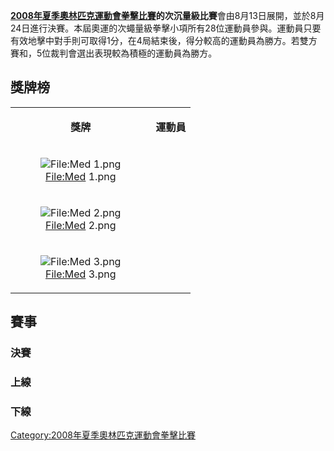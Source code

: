 {{2008年夏季奧林匹克運動會拳擊比賽}}

'''[[2008年夏季奧林匹克運動會拳擊比賽|2008年夏季奧林匹克運動會拳擊比賽]]的次沉量級比賽'''會由8月13日展開，並於8月24日進行決賽。本屆奧運的次蠅量級拳擊小項所有28位運動員參與。運動員只要有效地擊中對手則可取得1分，在4局結束後，得分較高的運動員為勝方。若雙方賽和，5位裁判會選出表現較為積極的運動員為勝方。

== 獎牌榜 ==
{| class="wikitable"
|- bgcolor="#efefef"
| align="center"| '''獎牌'''
| align="center"| '''運動員'''
|-
| bgcolor="gold" align="center"| [[File:Med_1.png|File:Med 1.png]]
|{{flagIOCathlete|[[费利克斯·迪亚斯|费利克斯·迪亚斯]]|DOM|2008年夏季}}
|-
| bgcolor="silver" align="center"| [[File:Med_2.png|File:Med 2.png]]
|{{flagIOCathlete|[[玛努·汶尊侬|玛努·汶尊侬]]|THA|2008年夏季}}
|-
| rowspan=2 bgcolor="cc9966" align="center"| [[File:Med_3.png|File:Med 3.png]]
|{{flagIOCathlete|[[根纳季·科瓦廖夫|根纳季·科瓦廖夫]]|RUS|2008年夏季}}
|-
|{{flagIOCathlete|[[亚历克西·瓦斯蒂纳|亚历克西·瓦斯蒂纳]]|FRA|2008年夏季}}
|}

== 賽事 ==
=== 決賽 ===
{{4TeamBracket 
| RD1=4強
| RD2=決賽


| RD1-team1='''{{flagIOCathlete|[[玛努·汶尊侬|玛努·汶尊侬]]|THA|2008年夏季}}'''
| RD1-score1='''10'''
| RD1-team2={{flagIOCathlete|[[根纳季·科瓦廖夫|根纳季·科瓦廖夫]]|RUS|2008年夏季}}
| RD1-score2=5

| RD1-team3='''{{flagIOCathlete|[[费利克斯·迪亚斯|费利克斯·迪亚斯]]|DOM|2008年夏季}}'''
| RD1-score3='''12'''
| RD1-team4={{flagIOCathlete|[[亚历克西·瓦斯蒂纳|亚历克西·瓦斯蒂纳]]|FRA|2008年夏季}}
| RD1-score4=10

| RD2-team1={{flagIOCathlete|[[玛努·汶尊侬|玛努·汶尊侬]]|THA|2008年夏季}}
| RD2-score1=4
| RD2-team2='''{{flagIOCathlete|[[费利克斯·迪亚斯|费利克斯·迪亚斯]]|DOM|2008年夏季}}'''
| RD2-score2='''12'''
}}

=== 上線 ===
{{16TeamBracket-Compact-NoSeeds-Byes
| RD1=32強
| RD2=16強
| RD3=8強
| RD4=4強

| team-width=185
| score-width=20

| RD1-team09={{flagIOCathlete|[[麦麦提图尔荪琼|麦麦提图尔荪琼]]|CHN|2008年夏季}}
| RD1-score09=8
| RD1-team10='''{{flagIOCathlete|[[根纳季·科瓦廖夫|根纳季·科瓦廖夫]]|RUS|2008年夏季}}
| RD1-score10='''15

| RD1-team11={{flagIOCathlete|[[米克·卡瓦略|米克·卡瓦略]]|BRA|2008年夏季}}
| RD1-score11=11
| RD1-team12='''{{flagIOCathlete|[[理查诺·科林|理查诺·科林]]|MRI|2008年夏季}}
| RD1-score12='''15

| RD1-team13='''{{flagIOCathlete|[[德里斯·穆赛义德|德里斯·穆赛义德]]|MAR|2008年夏季}}
| RD1-score13='''23'''
| RD1-team14={{flagIOCathlete|[[托德·基德|托德·基德]]|AUS|2008年夏季}}
| RD1-score14=2

| RD1-team15='''{{flagIOCathlete|[[罗尼埃尔·伊格莱西亚斯|罗尼埃尔·伊格莱西亚斯]]|CUB|2008年夏季}}
| RD1-score15='''15'''
| RD1-team16={{flagIOCathlete|[[馬哈曼·斯馬伊拉|馬哈曼·斯馬伊拉]]|CMR|2008年夏季}}
| RD1-score16=1

| RD2-team01='''{{flagIOCathlete|[[谢里克·萨皮耶夫|谢里克·萨皮耶夫]]|KAZ|2008年夏季}}'''
| RD2-score01='''22
| RD2-team02={{flagIOCathlete|[[洪尼·赫苏斯·桑切斯·米基莱纳|洪尼·赫苏斯·桑切斯·米基莱纳]]|VEN|2008年夏季}}
| RD2-score02=3

| RD2-team03='''{{flagIOCathlete|[[玛努·汶尊侬|玛努·汶尊侬]]|THA|2008年夏季}}
| RD2-score03='''8
| RD2-team04={{flagIOCathlete|[[川内将嗣|川内将嗣]]|JPN|2008年夏季}}
| RD2-score04=1

| RD2-team05='''{{flagIOCathlete|[[根纳季·科瓦廖夫|根纳季·科瓦廖夫]]|RUS|2008年夏季}}'''
| RD2-score05='''11'''
| RD2-team06={{flagIOCathlete|[[理查诺·科林|理查诺·科林]]|MRI|2008年夏季}}
| RD2-score06=2

| RD2-team07={{flagIOCathlete|[[德里斯·穆赛义德|德里斯·穆赛义德]]|MAR|2008年夏季}}
| RD2-score07=4
| RD2-team08='''{{flagIOCathlete|[[罗尼埃尔·伊格莱西亚斯|罗尼埃尔·伊格莱西亚斯]]|CUB|2008年夏季}}'''
| RD2-score08='''15'''

| RD3-team01={{flagIOCathlete|[[谢里克·萨皮耶夫|谢里克·萨皮耶夫]]|KAZ|2008年夏季}}
| RD3-score01=5
| RD3-team02='''{{flagIOCathlete|[[玛努·汶尊侬|玛努·汶尊侬]]|THA|2008年夏季}}'''
| RD3-score02='''7'''

| RD3-team03='''{{flagIOCathlete|[[根纳季·科瓦廖夫|根纳季·科瓦廖夫]]|RUS|2008年夏季}}'''
| RD3-score03='''5'''
| RD3-team04={{flagIOCathlete|[[罗尼埃尔·伊格莱西亚斯|罗尼埃尔·伊格莱西亚斯]]|CUB|2008年夏季}}
| RD3-score04=2

| RD4-team01='''{{flagIOCathlete|[[玛努·汶尊侬|玛努·汶尊侬]]|THA|2008年夏季}}'''
| RD4-score01='''10'''
| RD4-team02={{flagIOCathlete|[[根纳季·科瓦廖夫|根纳季·科瓦廖夫]]|RUS|2008年夏季}}
| RD4-score02=5

}}

=== 下線 ===
{{16TeamBracket-Compact-NoSeeds-Byes
| RD1=32強
| RD2=16強
| RD3=8強
| RD4=4強

| team-width=185
| score-width=20

| RD1-team01='''{{flagIOCathlete|[[约翰尼·乔伊斯|约翰尼·乔伊斯]]|IRL|2008年夏季}}
| RD1-score01='''9'''
| RD1-team02={{flagIOCathlete|[[久洛·卡特|久洛·卡特]]|HUN|2008年夏季}}
| RD1-score02=5

| RD1-team03='''{{flagIOCathlete|[[费利克斯·迪亚斯|费利克斯·迪亚斯]]|DOM|2008年夏季}}
| RD1-score03='''11'''
| RD1-team04={{flagIOCathlete|[[爱德华·汉巴尔祖米扬|爱德华·汉巴尔祖米扬]]|ARM|2008年夏季}}
| RD1-score04=4

| RD1-team05={{flagIOCathlete|'''[[莫尔塔扎·塞帕赫万迪|莫尔塔扎·塞帕赫万迪]]|IRI|2008年夏季}}
| RD1-score05='''16'''
| RD1-team06={{flagIOCathlete|[[哈姆扎·哈西尼|哈姆扎·哈西尼]]|TUN|2008年夏季}}
| RD1-score06=4

| RD1-team07='''{{flagIOCathlete|[[约努茨·格奥尔基|约努茨·格奥尔基]]|ROU|2008年夏季}}
| RD1-score07='''21
| RD1-team08={{flagIOCathlete|[[乔纳森·冈萨雷斯·奥尔蒂斯|乔纳森·冈萨雷斯·奥尔蒂斯]]|PUR|2008年夏季}}
| RD1-score08=4


| RD1-team09='''{{flagIOCathlete|[[乌兰奇梅格·蒙赫－额尔德尼|乌兰奇梅格·蒙赫－额尔德尼]]|MGL|2008年夏季}}
| RD1-score09='''12
| RD1-team10={{flagIOCathlete|[[黑斯廷斯·布瓦利亚|黑斯廷斯·布瓦利亚]]|ZAM|2008年夏季}}
| RD1-score10=8

| RD1-team11='''{{flagIOCathlete|[[鲍里斯·格奥尔基耶夫|鲍里斯·格奥尔基耶夫]]|BUL|2008年夏季}}
| RD1-score11='''14
| RD1-team12={{flagIOCathlete|[[哈维尔·莫利纳|哈维尔·莫利纳]]|USA|2008年夏季}}
| RD1-score12=1

| RD1-team13={{flagIOCathlete|[[塞缪尔·科泰·内夸耶|塞缪尔·科泰·内夸耶]]|GHA|2008年夏季}}
| RD1-score13= 
| RD1-team14='''{{flagIOCathlete|[[布拉德利·桑德斯|布拉德利·桑德斯]]|GBR|2008年夏季}}
| RD1-score14='''KO

| RD1-team15='''{{flagIOCathlete|[[亚历克西·瓦斯蒂纳|亚历克西·瓦斯蒂纳]]|FRA|2008年夏季}}
| RD1-score15='''13
| RD1-team16={{flagIOCathlete|[[叶吉季尤斯·卡瓦利奥斯卡斯|叶吉季尤斯·卡瓦利奥斯卡斯]]|LTU|2008年夏季}}
| RD1-score16=2

| RD2-team01={{flagIOCathlete|[[约翰尼·乔伊斯|约翰尼·乔伊斯]]|IRL|2008年夏季}}
| RD2-score01=11
| RD2-team02='''{{flagIOCathlete|[[费利克斯·迪亚斯|费利克斯·迪亚斯]]|DOM|2008年夏季}}'''
| RD2-score02='''+11'''

| RD2-team03='''{{flagIOCathlete|[[莫尔塔扎·塞帕赫万迪|莫尔塔扎·塞帕赫万迪]]|IRI|2008年夏季}}'''
| RD2-score03='''8
| RD2-team04={{flagIOCathlete|[[约努茨·格奥尔基|约努茨·格奥尔基]]|ROU|2008年夏季}}
| RD2-score04=4

| RD2-team05='''{{flagIOCathlete|[[乌兰奇梅格·蒙赫－额尔德尼|乌兰奇梅格·蒙赫－额尔德尼]]|MGL|2008年夏季}}'''
| RD2-score05='''10
| RD2-team06={{flagIOCathlete|[[鲍里斯·格奥尔基耶夫|鲍里斯·格奥尔基耶夫]]|BUL|2008年夏季}}
| RD2-score06=3

| RD2-team07={{flagIOCathlete|[[布拉德利·桑德斯|布拉德利·桑德斯]]|GBR|2008年夏季}}
| RD2-score07=7
| RD2-team08='''{{flagIOCathlete|[[亚历克西·瓦斯蒂纳|亚历克西·瓦斯蒂纳]]|FRA|2008年夏季}}
| RD2-score08='''11

| RD3-team01='''{{flagIOCathlete|[[费利克斯·迪亚斯|费利克斯·迪亚斯]]|DOM|2008年夏季}}'''
| RD3-score01='''11'''
| RD3-team02={{flagIOCathlete|[[莫尔塔扎·塞帕赫万迪|莫尔塔扎·塞帕赫万迪]]|IRI|2008年夏季}}
| RD3-score02=6

| RD3-team03={{flagIOCathlete|[[乌兰奇梅格·蒙赫－额尔德尼|乌兰奇梅格·蒙赫－额尔德尼]]|MGL|2008年夏季}}
| RD3-score03=4
| RD3-team04='''{{flagIOCathlete|[[亚历克西·瓦斯蒂纳|亚历克西·瓦斯蒂纳]]|FRA|2008年夏季}}'''
| RD3-score04='''12'''

| RD4-team01='''{{flagIOCathlete|[[费利克斯·迪亚斯|费利克斯·迪亚斯]]|DOM|2008年夏季}}'''
| RD4-score01='''12'''
| RD4-team02={{flagIOCathlete|[[亚历克西·瓦斯蒂纳|亚历克西·瓦斯蒂纳]]|FRA|2008年夏季}}
| RD4-score02=10

}}

[[Category:2008年夏季奧林匹克運動會拳擊比賽|Category:2008年夏季奧林匹克運動會拳擊比賽]]
